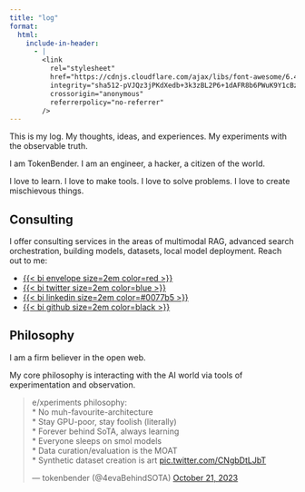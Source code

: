 ```yaml
---
title: "log"
format:
  html:
    include-in-header:
      - |
        <link
          rel="stylesheet"
          href="https://cdnjs.cloudflare.com/ajax/libs/font-awesome/6.4.0/css/all.min.css"
          integrity="sha512-pVJQz3jPKdXedb+3k3zBL2P6+1dAFR8b6PWuK9Y1cBz1Zk+7jR+Yy9f+QfFj/Y+ZAvE3XqVfK+1jQmFq6u/7sw=="
          crossorigin="anonymous"
          referrerpolicy="no-referrer"
        />
---
```


This is my log. My thoughts, ideas, and experiences. My experiments with the observable truth.

I am TokenBender. I am an engineer, a hacker, a citizen of the world.

I love to learn. I love to make tools. I love to solve problems. I love to create mischievous things.

## Consulting
I offer consulting services in the areas of multimodal RAG, advanced search orchestration, building models, datasets, local model deployment.
Reach out to me:

- [{{< bi envelope size=2em color=red >}}](mailto:theartoftokenbending@gmail.com)
- [{{< bi twitter size=2em color=blue >}}](https://x.com/4evaBehindSOTA)
- [{{< bi linkedin size=2em color=#0077b5 >}}](https://www.linkedin.com/in/abhishek-harshvardhan-mishra/)
- [{{< bi github size=2em color=black >}}](https://github.com/tokenbender)
    

## Philosophy
I am a firm believer in the open web. 

My core philosophy is interacting with the AI world via tools of experimentation and observation.
<blockquote class="twitter-tweet"><p lang="en" dir="ltr">e/xperiments philosophy:<br>* No muh-favourite-architecture<br>* Stay GPU-poor, stay foolish (literally)<br>* Forever behind SoTA, always learning<br>* Everyone sleeps on smol models<br>* Data curation/evaluation is the MOAT<br>* Synthetic dataset creation is art <a href="https://t.co/CNgbDtLJbT">pic.twitter.com/CNgbDtLJbT</a></p>&mdash; tokenbender (@4evaBehindSOTA) <a href="https://twitter.com/4evaBehindSOTA/status/1715722101989179617?ref_src=twsrc%5Etfw">October 21, 2023</a></blockquote> <script async src="https://platform.twitter.com/widgets.js" charset="utf-8"></script>

